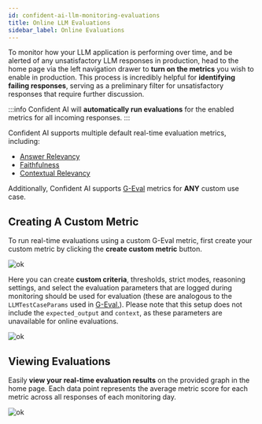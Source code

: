 ```yaml
---
id: confident-ai-llm-monitoring-evaluations
title: Online LLM Evaluations
sidebar_label: Online Evaluations
---
```


To monitor how your LLM application is performing over time, and be alerted of any unsatisfactory LLM responses in production, head to the home page via the left navigation drawer to **turn on the metrics** you wish to enable in production. This process is incredibly helpful for **identifying failing responses**, serving as a preliminary filter for unsatisfactory responses that require further discussion.

:::info
Confident AI will **automatically run evaluations** for the enabled metrics for all incoming responses.
:::

Confident AI supports multiple default real-time evaluation metrics, including:

- [Answer Relevancy](/docs/metrics-answer-relevancy)
- [Faithfulness](/docs/metrics-faithfulness)
- [Contextual Relevancy](/docs/metrics-contextual-relevancy)

Additionally, Confident AI supports [G-Eval](/docs/metrics-llm-evals) metrics for **ANY** custom use case.

## Creating A Custom Metric

To run real-time evaluations using a custom G-Eval metric, first create your custom metric by clicking the **create custom metric** button.

![ok](https://confident-bucket.s3.amazonaws.com/real_time_eval.svg)

Here you can create **custom criteria**, thresholds, strict modes, reasoning settings, and select the evaluation parameters that are logged during monitoring should be used for evaluation (these are analogous to the `LLMTestCaseParams` used in [G-Eval.](/docs/metrics-llm-evals)). Please note that this setup does not include the `expected_output` and `context`, as these parameters are unavailable for online evaluations.

![ok](https://confident-bucket.s3.amazonaws.com/real_time_eval_create.svg)

## Viewing Evaluations

Easily **view your real-time evaluation results** on the provided graph in the home page. Each data point represents the average metric score for each metric across all responses of each monitoring day.

![ok](https://confident-bucket.s3.amazonaws.com/real_time_eval_graph.svg)
